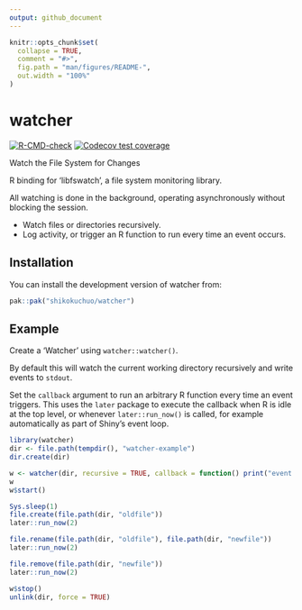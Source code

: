 ```yaml
---
output: github_document
---
```


<!-- README.md is generated from README.Rmd. Please edit that file -->

```r
knitr::opts_chunk$set(
  collapse = TRUE,
  comment = "#>",
  fig.path = "man/figures/README-",
  out.width = "100%"
)
```

# watcher

<!-- badges: start -->
[![R-CMD-check](https://github.com/shikokuchuo/watcher/actions/workflows/R-CMD-check.yaml/badge.svg)](https://github.com/shikokuchuo/watcher/actions/workflows/R-CMD-check.yaml)
[![Codecov test coverage](https://codecov.io/gh/shikokuchuo/watcher/graph/badge.svg)](https://app.codecov.io/gh/shikokuchuo/watcher)
<!-- badges: end -->

Watch the File System for Changes

R binding for 'libfswatch', a file system monitoring library.

All watching is done in the background, operating asynchronously without blocking the session.

- Watch files or directories recursively.
- Log activity, or trigger an R function to run every time an event occurs.

## Installation

You can install the development version of watcher from:

``` r
pak::pak("shikokuchuo/watcher")
```

## Example

Create a 'Watcher' using `watcher::watcher()`.

By default this will watch the current working directory recursively and write events to `stdout`.

Set the `callback` argument to run an arbitrary R function every time an event triggers. This uses the `later` package to execute the callback when R is idle at the top level, or whenever `later::run_now()` is called, for example automatically as part of Shiny's event loop.

```r
library(watcher)
dir <- file.path(tempdir(), "watcher-example")
dir.create(dir)

w <- watcher(dir, recursive = TRUE, callback = function() print("event triggered"))
w
w$start()

Sys.sleep(1)
file.create(file.path(dir, "oldfile"))
later::run_now(2)

file.rename(file.path(dir, "oldfile"), file.path(dir, "newfile"))
later::run_now(2)

file.remove(file.path(dir, "newfile"))
later::run_now(2)

w$stop()
unlink(dir, force = TRUE)
```
